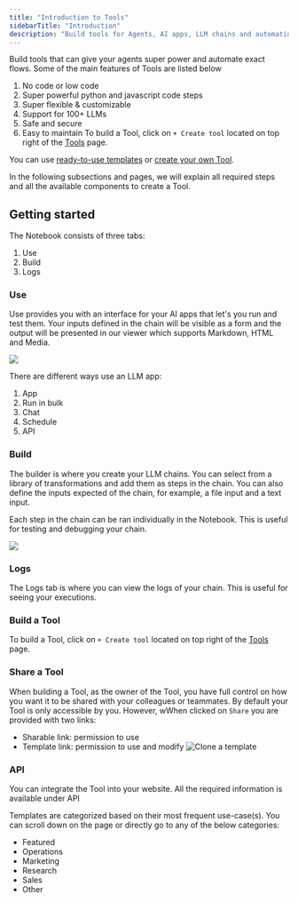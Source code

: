```yaml
---
title: "Introduction to Tools"
sidebarTitle: "Introduction"
description: "Build tools for Agents, AI apps, LLM chains and automations"
---
```


Build tools that can give your agents super power and automate exact flows. Some of the main features of Tools are listed below

1. No code or low code
2. Super powerful python and javascript code steps
3. Super flexible & customizable
4. Support for 100+ LLMs
5. Safe and secure
6. Easy to maintain
   To build a Tool, click on `+ Create tool` located on top right of the [Tools](/get-started/key-concepts/tools) page.

You can use [ready-to-use templates](/templates/introduction) or
[create your own Tool](/build-custom-tools/create-a-tool).

In the following subsections and pages, we will explain all required steps and all the
available components to create a Tool.

## Getting started

The Notebook consists of three tabs:

1. Use
2. Build
3. Logs

### Use

Use provides you with an interface for your AI apps that let's you run and test them. Your inputs defined in the chain will be visible as a form and the output will be presented in our viewer which supports Markdown, HTML and Media.

<Frame caption="Screenshot of the App page in the Notebook">
  <img src="/images/notebook-app.png" />
</Frame>

There are different ways use an LLM app:

1. App
2. Run in bulk
3. Chat
4. Schedule
5. API

### Build

The builder is where you create your LLM chains. You can select from a library of transformations and add them as steps in the chain. You can also define the inputs expected of the chain, for example, a file input and a text input.

Each step in the chain can be ran individually in the Notebook. This is useful for testing and debugging your chain.

<Frame caption="Screenshot of the Build page in the Notebook">
  <img src="/images/notebook-chain.png" />
</Frame>

### Logs

The Logs tab is where you can view the logs of your chain. This is useful for seeing your executions.


### Build a Tool

To build a Tool, click on `+ Create tool` located on top right of the [Tools](/get-started/key-concepts/tools) page.

### Share a Tool

When building a Tool, as the owner of the Tool, you have full control on how you want it to be shared with
your colleagues or teammates.
By default your Tool is only accessible by you. However, wWhen clicked on `Share` you are provided with two
links:

- Sharable link: permission to use
- Template link: permission to use and modify
  ![Clone a template](/images/general/share.png)

### API

You can integrate the Tool into your website. All the required information is available under API


Templates are categorized based on their most frequent use-case(s). You can scroll down on the page 
or directly go to any of the below categories:
* Featured
* Operations
* Marketing
* Research
* Sales
* Other